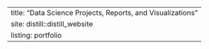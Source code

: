---
title: "Data Science Projects, Reports, and Visualizations"
site: distill::distill_website
listing: portfolio
---
